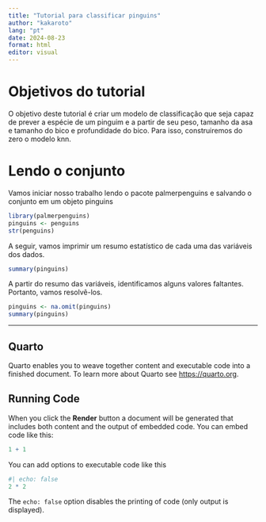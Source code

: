 ```yaml
---
title: "Tutorial para classificar pinguins"
author: "kakaroto"
lang: "pt"
date: 2024-08-23
format: html
editor: visual
---
```


# Objetivos do tutorial

O objetivo deste tutorial é criar um modelo de classificação que seja capaz de prever a espécie de um pinguim e a partir de seu peso, tamanho da asa e tamanho do bico e profundidade do bico. Para isso, construiremos do zero o modelo knn.

# Lendo o conjunto

Vamos iniciar nosso trabalho lendo o pacote palmerpenguins e salvando o conjunto em um objeto pinguins

```r
library(palmerpenguins)
pinguins <- penguins
str(penguins)

```

A seguir, vamos imprimir um resumo estatístico de cada uma das variáveis dos dados.

```r
summary(pinguins)
```

A partir do resumo das variáveis, identificamos alguns valores faltantes. Portanto, vamos resolvê-los.

```r
pinguins <- na.omit(pinguins)
summary(pinguins)


```

------------------------------------------------------------------------

## Quarto

Quarto enables you to weave together content and executable code into a finished document. To learn more about Quarto see <https://quarto.org>.

## Running Code

When you click the **Render** button a document will be generated that includes both content and the output of embedded code. You can embed code like this:

```r
1 + 1
```

You can add options to executable code like this

```r
#| echo: false
2 * 2
```

The `echo: false` option disables the printing of code (only output is displayed).
